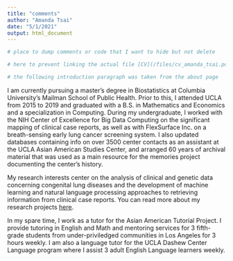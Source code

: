 ```yaml
---
title: "comments"
author: "Amanda Tsai"
date: "5/1/2021"
output: html_document
---
```


```r
# place to dump comments or code that I want to hide but not delete 
```

```r
# here to prevent linking the actual file [CV](/files/cv_amanda_tsai.pdf)

# the following introduction paragraph was taken from the about page
```


I am currently pursuing a master's degree in Biostatistics at Columbia University's Mailman School of Public Health. Prior to this, I attended UCLA from 2015 to 2019 and graduated with a B.S. in Mathematics and Economics and a specialization in Computing. During my undergraduate, I worked with the NIH Center of Excellence for Big Data Computing on the significant mapping of clinical case reports, as well as with FlexSurface Inc. on a breath-sensing early lung cancer screening system. I also updated databases containing info on over 3500 center contacts as an assistant at the UCLA Asian American Studies Center, and arranged 60 years of archival material that was used as a main resource for the memories project documenting the center’s history.

My research interests center on the analysis of clinical and genetic data concerning congenital lung diseases and the development of machine learning and natural language processing approaches to retrieving information from clinical case reports. You can read more about my research projects [here](projects.html). 


In my spare time, I work as a tutor for the Asian American Tutorial Project. I provide tutoring in English and Math and mentoring services for 3 fifth-grade students from under-priviledged communities in Los Angeles for 3 hours weekly. I am also a language tutor for the UCLA Dashew Center Language program where I assist 3 adult English Language learners weekly. 


